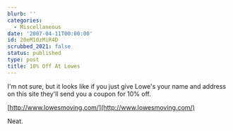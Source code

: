 ```yaml
---
blurb: ''
categories:
  - Miscellaneous
date: '2007-04-11T00:00:00'
id: 20eM10zMiR4D
scrubbed_2021: false
status: published
type: post
title: 10% Off At Lowes
---
```


I'm not sure, but it looks like if you just give Lowe's your name and address on this site they'll send you a coupon for 10% off.

[http://www.lowesmoving.com/](http://www.lowesmoving.com/) 

Neat.
